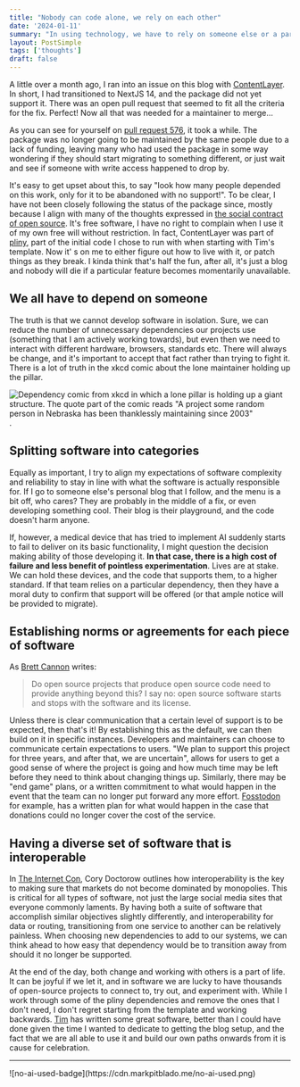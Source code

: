 ```yaml
---
title: "Nobody can code alone, we rely on each other"
date: '2024-01-11'
summary: "In using technology, we have to rely on someone else or a particular company. The web is a network of machines and individuals who control them."
layout: PostSimple
tags: ['thoughts']
draft: false
---
```


A little over a month ago, I ran into an issue on this blog with [ContentLayer](https://github.com/contentlayerdev/contentlayer). In short, I had transitioned to NextJS 14, and the package did not yet support it. There was an open pull request that seemed to fit all the criteria for the fix. Perfect! Now all that was needed for a maintainer to merge...

As you can see for yourself on [pull request 576](https://github.com/contentlayerdev/contentlayer/pull/576), it took a while. The package was no longer going to be maintained by the same people due to a lack of funding, leaving many who had used the package in some way wondering if they should start migrating to something different, or just wait and see if someone with write access happened to drop by. 

It's easy to get upset about this, to say "look how many people depended on this work, only for it to be abandoned with no support!". To be clear, I have not been closely following the status of the package since, mostly because I align with many of the thoughts expressed in [the social contract of open source](https://snarky.ca/the-social-contract-of-open-source/). It's free software, I have no right to complain when I use it of my own free will without restriction. In fact, ContentLayer was part of [pliny](https://github.com/timlrx/pliny), part of the initial code I chose to run with when starting with Tim's template. Now it'
s on me to either figure out how to live with it, or patch things as they break. I kinda think that's half the fun, after all, it's just a blog and nobody will die if a particular feature becomes momentarily unavailable.

## We all have to depend on someone

The truth is that we cannot develop software in isolation. Sure, we can reduce the number of unnecessary dependencies our projects use (something that I am actively working towards), but even then we need to interact with different hardware, browsers, standards etc. There will always be change, and it's important to accept that fact rather than trying to fight it. There is a lot of truth in the xkcd comic about the lone maintainer holding up the pillar.

![Dependency comic from xkcd in which a lone pillar is holding up a giant structure. The quote part of the comic reads "A project some random person in Nebraska has been thanklessly maintaining since 2003"](https://imgs.xkcd.com/comics/dependency.png).

## Splitting software into categories

Equally as important, I try to align my expectations of software complexity and reliability to stay in line with what the software is actually responsible for. If I go to someone else's personal blog that I follow, and the menu is a bit off, who cares? They are probably in the middle of a fix, or even developing something cool. Their blog is their playground, and the code doesn't harm anyone. 

If, however, a medical device that has tried to implement AI suddenly starts to fail to deliver on its basic functionality, I might question the decision making ability of those developing it. **In that case, there is a high cost of failure and less benefit of pointless experimentation**. Lives are at stake. We can hold these devices, and the code that supports them, to a higher standard. If that team relies on a particular dependency, then they have a moral duty to confirm that support will be offered (or that ample notice will be provided to migrate).

## Establishing norms or agreements for each piece of software

As [Brett Cannon](https://snarky.ca/) writes:

> Do open source projects that produce open source code need to provide anything beyond this? I say no: open source software starts and stops with the software and its license.

Unless there is clear communication that a certain level of support is to be expected, then that's it! By establishing this as the default, we can then build on it in specific instances. Developers and maintainers can choose to communicate certain expectations to users. "We plan to support this project for three years, and after that, we are uncertain", allows for users to get a good sense of where the project is going and how much time may be left before they need to think about changing things up. Similarly, there may be "end game" plans, or a written commitment to what would happen in the event that the team can no longer put forward any more effort. [Fosstodon](https://fosstodon.org) for example, has a written plan for what would happen in the case that donations could no longer cover the cost of the service.

## Having a diverse set of software that is interoperable

In [The Internet Con](https://craphound.com/category/internetcon/), Cory Doctorow outlines how interoperability is the key to making sure that markets do not become dominated by monopolies. This is critical for all types of software, not just the large social media sites that everyone commonly laments. By having both a suite of software that accomplish similar objectives slightly differently, and interoperability for data or routing, transitioning from one service to another can be relatively painless. When choosing new dependencies to add to our systems, we can think ahead to how easy that dependency would be to transition away from should it no longer be supported.

At the end of the day, both change and working with others is a part of life. It can be joyful if we let it, and in software we are lucky to have thousands of open-source projects to connect to, try out, and experiment with. While I work through some of the pliny dependencies and remove the ones that I don't need, I don't regret starting from the template and working backwards. [Tim](https://github.com/timlrx) has written some great software, better than I could have done given the time I wanted to dedicate to getting the blog setup, and the fact that we are all able to use it and build our own paths onwards from it is cause for celebration. 

<hr/>
<div className="w-32">
![no-ai-used-badge](https://cdn.markpitblado.me/no-ai-used.png)
</div>
